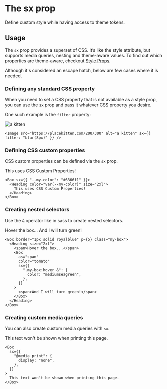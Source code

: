 

# The sx prop

Define custom style while having access to theme tokens.

## Usage

The `sx` prop provides a superset of CSS. It’s like the style attribute, but supports media queries, nesting and theme-aware values. To find out which properties are theme-aware, checkout [Style Props](/docs/styles/style-props).

Although it's considered an escape hatch, below are few cases where it is needed.

### Defining any standard CSS property

When you need to set a CSS property that is not available as a style prop, you can use the `sx` prop and pass it whatever CSS property you desire.

One such example is the `filter` property:

<Preview>
  <Image src="https://placekitten.com/200/300" alt="a kitten" sx={{ filter: "blur(8px)" }} />
</Preview>

```tsx
<Image src="https://placekitten.com/200/300" alt="a kitten" sx={{ filter: "blur(8px)" }} />
```

### Defining CSS custom properties

CSS custom properties can be defined via the `sx` prop.

<Preview>
  <Box sx={{ "--my-color": "#6366f1" }}>
    <Heading color="var(--my-color)" size="2xl">
      This uses CSS Custom Properties!
    </Heading>
  </Box>
</Preview>

```tsx
<Box sx={{ "--my-color": "#6366f1" }}>
  <Heading color="var(--my-color)" size="2xl">
    This uses CSS Custom Properties!
  </Heading>
</Box>
```

### Creating nested selectors

Use the `&` operator like in sass to create nested selectors.

<Preview>
  <Box border="1px solid royalblue" p={5} class="my-box">
    <Heading size="2xl">
      <span>Hover the box...</span>
      <Box
        as="span"
        color="tomato"
        sx={{
          ".my-box:hover &": {
            color: "mediumseagreen",
          },
        }}
      >
        <span>And I will turn green!</span>
      </Box>
    </Heading>
  </Box>
</Preview>

```tsx
<Box border="1px solid royalblue" p={5} class="my-box">
  <Heading size="2xl">
    <span>Hover the box...</span>
    <Box
      as="span"
      color="tomato"
      sx={{
        ".my-box:hover &": {
          color: "mediumseagreen",
        },
      }}
    >
      <span>And I will turn green!</span>
    </Box>
  </Heading>
</Box>
```

### Creating custom media queries

You can also create custom media queries with `sx`.

<Preview>
  <Box
    sx={{
      "@media print": {
        display: "none",
      },
    }}
  >
    This text won't be shown when printing this page.
  </Box>
</Preview>

```tsx
<Box
  sx={{
    "@media print": {
      display: "none",
    },
  }}
>
  This text won't be shown when printing this page.
</Box>
```
